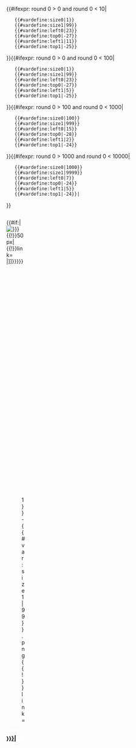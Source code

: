 <!--
http://htmldog.com/guides/html/intermediate/spandiv/
http://htmldog.com/references/html/tags/style/
http://htmldog.com/references/html/tags/div/
--><includeonly>{{#ifexpr:{{{count|}}} round 0 > 0 and {{{count|}}} round 0 < 10|
	{{#vardefine:size0|1}}
	{{#vardefine:size1|99}}
	{{#vardefine:left0|23}}
	{{#vardefine:top0|-27}}
	{{#vardefine:left1|11}}
	{{#vardefine:top1|-25}}
}}{{#ifexpr:{{{count|}}} round 0 > 0 and {{{count|}}} round 0 < 100|
	{{#vardefine:size0|1}}
	{{#vardefine:size1|99}}
	{{#vardefine:left0|23}}
	{{#vardefine:top0|-27}}
	{{#vardefine:left1|5}}
	{{#vardefine:top1|-25}}
}}{{#ifexpr:{{{count|}}} round 0 > 100 and {{{count|}}} round 0 < 1000|
	{{#vardefine:size0|100}}
	{{#vardefine:size1|999}}
	{{#vardefine:left0|15}}
	{{#vardefine:top0|-28}}
	{{#vardefine:left1|2}}
	{{#vardefine:top1|-24}}
}}{{#ifexpr:{{{count|}}} round 0 > 1000 and {{{count|}}} round 0 < 10000|
	{{#vardefine:size0|1000}}
	{{#vardefine:size1|9999}}
	{{#vardefine:left0|7}}
	{{#vardefine:top0|-24}}
	{{#vardefine:left1|5}}
	{{#vardefine:top1|-24}}|
}}<div style=
	"
        display:block;
	position:absolute;
	left:{{#expr:{{{x-axis|0}}}-50/2 round 0}}px;
	top:{{#expr:{{{y-axis|0}}}-50/2 round 0}}px;
	width:50px;
	height:50px;
	">{{#if:{{{item|}}}|[[File:{{{item|}}}{{!}}50px|{{!}}link={{{link}}}]]|{{{item|[[File:Improvement_Material_004_inventory.png{{!}}50px{{!}}link={{{link|}}}]]}}}}}<div style=
	"
		position:relative;
		left:{{#var:left0}}px;
		top:{{#var:top0}}px;
	">[[File:Item_count_{{#var:size0|1}}-{{#var:size1|99}}.png{{!}}link={{{link|}}}]]<div style=
			"
				font-size:14px;
				font-weight:800;
				position:relative;
				left:{{#var:left1}}px;
				top:{{#var:top1}}px;
                                cursor:none;
                                color:white;
			">{{#if:{{{link|}}}|[[{{{link|}}}|{{{count|99}}}]]|{{{count|99}}}}}</div></div></div><!--
{|class="wikitable"
! colspan="3" | Debug information
|-
! style="text-align:left;" rowspan="2"| Inputted image co-ordinates:
!  left (x-axis)
| {{{x-axis}}}px
|-
! top (y-axis)
| {{{y-axis}}}px
|-
! style="text-align:left;" rowspan="2"| Calculated image co-ordinates:
! left (x-axis)
| {{#expr:{{{x-axis|0}}}-50/2 round 0}}px
|-
! top (y-axis)
| {{#expr:{{{y-axis|0}}}-50/2 round 0}}px
|-
! style="text-align:left;"| Inputted amount:
| colspan="2"| {{{count}}}
|-
! style="text-align:left;"| Circular image used:
| colspan="2"| <nowiki>[[</nowiki>File:Item_count_{{#var:size0}}-{{#var:size1}}.png<nowiki>]]</nowiki>
|-
! style="text-align:left;" rowspan="2"| Circular image placement:
! left (x-axis)
| {{#var:left0}}px
|-
! top (y-axis)
| {{#var:top0}}px
|-
! style="text-align:left;" rowspan="2"| Text placement:
! left (x-axis)
| {{#var:left1}}px
|-
! top (y-axis)
| {{#var:top1}}px
|}
--></includeonly><noinclude>
{{ItemCount/Draft
| x-axis = 131
| y-axis = 170
| count = 3000
| item = Improvement_Material_004_inventory.png
}}
</noinclude>